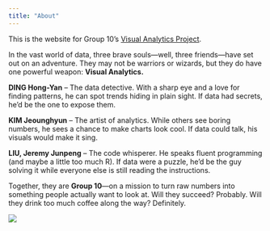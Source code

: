 ```yaml
---
title: "About"
---
```


This is the website for Group 10's [Visual Analytics Project](https://isss608-ay2024-25jan.netlify.app/vaproject).

In the vast world of data, three brave souls—well, three friends—have set out on an adventure. They may not be warriors or wizards, but they do have one powerful weapon: **Visual Analytics.**

**DING Hong-Yan** – The data detective. With a sharp eye and a love for finding patterns, he can spot trends hiding in plain sight. If data had secrets, he’d be the one to expose them.

**KIM Jeounghyun** – The artist of analytics. While others see boring numbers, he sees a chance to make charts look cool. If data could talk, his visuals would make it sing.

**LIU, Jeremy Junpeng** – The code whisperer. He speaks fluent programming (and maybe a little too much R). If data were a puzzle, he'd be the guy solving it while everyone else is still reading the instructions.

Together, they are **Group 10**—on a mission to turn raw numbers into something people actually want to look at. Will they succeed? Probably. Will they drink too much coffee along the way? Definitely.

![](images/aboutus.png)
